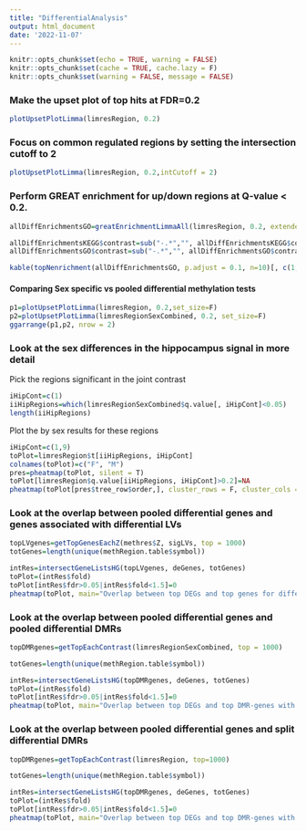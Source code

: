 ```yaml
---
title: "DifferentialAnalysis"
output: html_document
date: '2022-11-07'
---
```


```r
knitr::opts_chunk$set(echo = TRUE, warning = FALSE)
knitr::opts_chunk$set(cache = TRUE, cache.lazy = F)
knitr::opts_chunk$set(warning = FALSE, message = FALSE) 
```


### Make the upset plot of top hits at FDR=0.2

```r
plotUpsetPlotLimma(limresRegion, 0.2)

```

### Focus on common regulated regions by setting the intersection cutoff to 2


```r
plotUpsetPlotLimma(limresRegion, 0.2,intCutoff = 2)

```

### Perform GREAT enrichment for up/down regions at Q-value < 0.2.


```r
allDiffEnrichmentsGO=greatEnrichmentLimmaAll(limresRegion, 0.2, extended_tss = et, gmt=gmtGO)

```
```r
allDiffEnrichmentsKEGG$contrast=sub("-.*","", allDiffEnrichmentsKEGG$contrast)
allDiffEnrichmentsGO$contrast=sub("-.*","", allDiffEnrichmentsGO$contrast)
```



```r
kable(topNenrichment(allDiffEnrichmentsGO, p.adjust = 0.1, n=10)[, c(1,2,3,6,7)], row.names = F, digits=5, col.names = c("contrast    ", "direction","term", "p_value", "p_adjust") )
```
#### Comparing Sex specific vs pooled differential methylation tests


```r
p1=plotUpsetPlotLimma(limresRegion, 0.2,set_size=F)
p2=plotUpsetPlotLimma(limresRegionSexCombined, 0.2, set_size=F)
ggarrange(p1,p2, nrow = 2)
```

### Look at the sex differences in the hippocampus signal in more detail

Pick the regions significant in the joint contrast
```r
iHipCont=c(1)
iiHipRegions=which(limresRegionSexCombined$q.value[, iHipCont]<0.05)
length(iiHipRegions)
```

Plot the by sex results for these regions
```r
iHipCont=c(1,9)
toPlot=limresRegion$t[iiHipRegions, iHipCont]
colnames(toPlot)=c("F", "M")
pres=pheatmap(toPlot, silent = T)
toPlot[limresRegion$q.value[iiHipRegions, iHipCont]>0.2]=NA
pheatmap(toPlot[pres$tree_row$order,], cluster_rows = F, cluster_cols = F, labels_row="")
```

### Look at the overlap between pooled differential genes and genes associated with differential LVs


```r
topLVgenes=getTopGenesEachZ(methres$Z, sigLVs, top = 1000)
totGenes=length(unique(methRegion.table$symbol))

intRes=intersectGeneListsHG(topLVgenes, deGenes, totGenes)
toPlot=(intRes$fold)
toPlot[intRes$fdr>0.05|intRes$fold<1.5]=0
pheatmap(toPlot, main="Overlap between top DEGs and top genes for differential LVs")
```

### Look at the overlap between pooled differential genes and pooled differential DMRs


```r
topDMRgenes=getTopEachContrast(limresRegionSexCombined, top = 1000)

totGenes=length(unique(methRegion.table$symbol))

intRes=intersectGeneListsHG(topDMRgenes, deGenes, totGenes)
toPlot=(intRes$fold)
toPlot[intRes$fdr>0.05|intRes$fold<1.5]=0
pheatmap(toPlot, main="Overlap between top DEGs and top DMR-genes with pooled-sex analysis")
```


### Look at the overlap between pooled differential genes and split differential DMRs


```r
topDMRgenes=getTopEachContrast(limresRegion, top=1000)

totGenes=length(unique(methRegion.table$symbol))

intRes=intersectGeneListsHG(topDMRgenes, deGenes, totGenes)
toPlot=(intRes$fold)
toPlot[intRes$fdr>0.05|intRes$fold<1.5]=0
pheatmap(toPlot, main="Overlap between top DEGs and top DMR-genes with split-sex analysis")
```